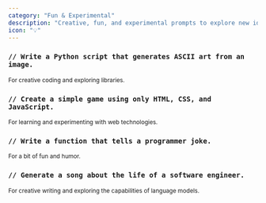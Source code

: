 ```yaml
---
category: "Fun & Experimental"
description: "Creative, fun, and experimental prompts to explore new ideas."
icon: "💡"
---
```


### `// Write a Python script that generates ASCII art from an image.`
<sub>For creative coding and exploring libraries.</sub>

### `// Create a simple game using only HTML, CSS, and JavaScript.`
<sub>For learning and experimenting with web technologies.</sub>

### `// Write a function that tells a programmer joke.`
<sub>For a bit of fun and humor.</sub>

### `// Generate a song about the life of a software engineer.`
<sub>For creative writing and exploring the capabilities of language models.</sub>
